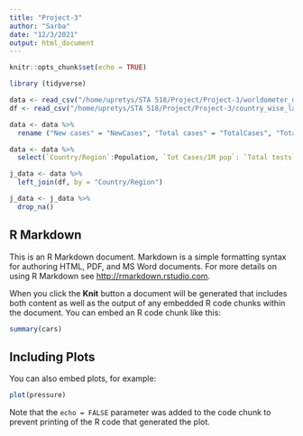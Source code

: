 ```yaml
---
title: "Project-3"
author: "Sarba"
date: "12/3/2021"
output: html_document
---
```


```r
knitr::opts_chunk$set(echo = TRUE)
```

```r
library (tidyverse)
```


```r
data <- read_csv("/home/upretys/STA 518/Project/Project-3/worldometer_data.csv")
df <- read_csv("/home/upretys/STA 518/Project/Project-3/country_wise_latest.csv")
```
```r
data <- data %>%
  rename ("New cases" = "NewCases", "Total cases" = "TotalCases", "Total deaths" = "TotalDeaths", "New deaths" = "NewDeaths", "Total recovered" = "TotalRecovered", "New recovered" = "NewRecovered", "Active cases" = "ActiveCases", "Total tests" = "TotalTests")

```

```r
data <- data %>%
  select(`Country/Region`:Population, `Tot Cases/1M pop`: `Total tests`)

```


```r
j_data <- data %>%
  left_join(df, by = "Country/Region")
```

```r
j_data <- j_data %>% 
  drop_na()
```


## R Markdown

This is an R Markdown document. Markdown is a simple formatting syntax for authoring HTML, PDF, and MS Word documents. For more details on using R Markdown see <http://rmarkdown.rstudio.com>.

When you click the **Knit** button a document will be generated that includes both content as well as the output of any embedded R code chunks within the document. You can embed an R code chunk like this:

```r
summary(cars)
```

## Including Plots

You can also embed plots, for example:

```r
plot(pressure)
```

Note that the `echo = FALSE` parameter was added to the code chunk to prevent printing of the R code that generated the plot.
